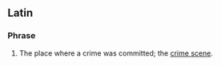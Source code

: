 ==Latin==

===Phrase===
{{head|la|phrase|head=[[locus]] [[delicti]]}}

# The place where a crime was committed; the [[crime scene]].